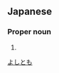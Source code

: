 ==Japanese==
{{ja-kanjitab|惟|友}}

===Proper noun===
{{ja-pos|proper|よしとも}}

# {{given name|male|lang=ja}}

[[Category:Japanese male given names|よしとも]]